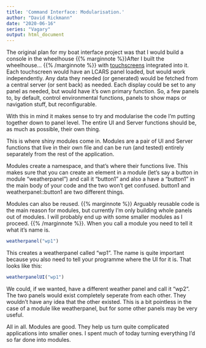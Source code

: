 ```yaml
---
title: 'Command Interface: Modularisation.'
author: "David Rickmann"
date: "2020-06-16"
series: "Vagary"
output: html_document
---
```



The original plan for my boat interface project was that I would build a console in the wheelhouse {{% marginnote %}}After I built the wheelhouse...    {{% /marginnote %}} with [touchscreens](https://thepihut.com/products/official-raspberry-pi-7-touchscreen-display) integrated into it. Each touchscreen would have an LCARS panel loaded, but would work independently. 
Any data they needed (or generated) would be fetched from a central server (or sent back) as needed. Each display could be set to any panel as needed, but would have it's own primary function.
So, a few panels to, by default, control environmental functions, panels to show maps or navigation stuff, but reconfigurable.

With this in mind it makes sense to try and modularise the code I'm putting together down to panel level. The entire UI and Server functions should be, as much as possible, their own thing.

This is where shiny modules come in.
Modules are a pair of UI and Server functions that live in their own file and can be run (and tested) entirely separately from the rest of the application.

Modules create a namespace, and that's where their functions live.
This makes sure that you can create an element in a module (let's say a button in module "weatherpanel") and call it "button1" and also a have a "button1" in the main body of your code and the two won't get confused. button1 and weatherpanel::button1 are two different things.

Modules can also be reused. {{% marginnote %}} Arguably reusable code is the main reason for modules, but currently I'm only building whole panels out of modules. I will probably end up with some smaller modules as I proceed. {{% /marginnote %}}. When you call a module you need to tell it what it's name is. 

```r
weatherpanel("wp1")
```

This creates a weatherpanel called "wp1". The name is quite important because you also need to tell your programme where the UI for it is. That looks like this:

```r
weatherpanelUI("wp1")
```

We could, if we wanted, have a different weather panel and call it "wp2". The two panels would exist completely seperate from each other. They wouldn't have any idea that the other existed. This is a bit pointless in the case of a module like weatherpanel, but for some other panels may be very useful.

All in all. Modules are good. They help us turn quite complicated applications into smaller ones. I spent much of today turning everything I'd so far done into modules.